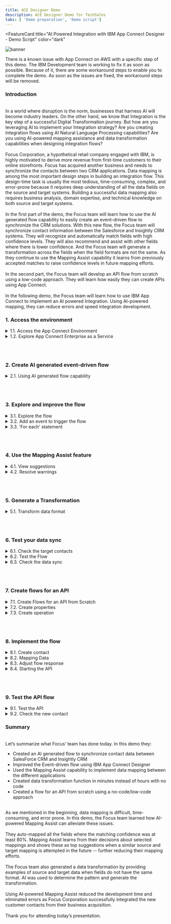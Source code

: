 ```yaml
---
title: ACE Designer Demo
description: ACE Designer Demo for TechSales
tabs: [ 'Demo preparation', 'Demo script']
---
```



<FeatureCard
  title="AI Powered Integration with IBM App Connect Designer - Demo Script"
  color="dark"
  >

![banner](./images/banner-ace-designer.jpg)

</FeatureCard>


<span id="place1"></span>

<InlineNotification kind="warning">There is a known issue with App Connect on AWS with a specific step of this demo. The IBM Development team is working to fix it as soon as possible. Because of it, there are some workaround steps to enable you to complete the demo. As soon as the issues are fixed, the workaround steps will be removed.</InlineNotification>


### **Introduction**
<br/>
In a world where disruption is the norm, businesses that harness AI will become industry leaders. On the other hand, we know that Integration is the key step of a successful Digital Transformation journey. But how are you leveraging AI to implement your Integration strategy? Are you creating Integration flows using AI Natural Language Processing capabilities? Are you using AI-powered mapping assistance and data transformation capabilities when designing integration flows?
<br/><br/>
Focus Corporation, a hypothetical retail company engaged with IBM, is highly motivated to derive more revenue from first-time customers to their online storefronts. Focus has acquired another business and needs to synchronize the contacts between two CRM applications. Data mapping is among the most important design steps in building an integration flow. This design-time task is usually the most tedious, time-consuming, complex, and error-prone because it requires deep understanding of all the data fields on the source and target systems. Building a successful data mapping also requires business analysis, domain expertise, and technical knowledge on both source and target systems.
<br/><br/>
In the first part of the demo, the Focus team will learn how to use the AI generated flow capability to easily create an event-driven flow to synchronize the CRM solutions. With this new flow, the Focus team will synchronize contact information between the Salesforce and Insightly CRM systems. They will recognize and automatically match fields with high confidence levels. They will also recommend and assist with other fields where there is lower confidence. And the Focus team will generate a transformation across the fields when the field formats are not the same. As they continue to use the Mapping Assist capability it learns from previously accepted matches to raise confidence levels in future mapping efforts.
<br/><br/>
In the second part, the Focus team will develop an API flow from scratch using a low-code approach. They will learn how easily they can create APIs using App Connect.
<br/><br/>
In the following demo, the Focus team will learn how to use IBM App Connect to implement an AI powered Integration. Using AI-powered mapping, they can reduce errors and speed integration development.
<br/>


### **1. Access the environment**

<details>
<summary>1.1. Access the App Connect Environment</summary><br/>

**Narration**

IBM App Connect is an industry-leading integration solution that connects any of your applications and data, no matter where they reside. With hundreds of prebuilt connectors and customizable templates, App Connect helps users of all skill levels rapidly connect Software as a Service (SaaS) applications and build integration flows.

Focus would like to explore how IBM App Connect will support them to eliminate digital silos to power their business. For this demo, they are using a trial account of IBM App Connect Enterprise as a Service on AWS.

<hr/><br/>

**Action** &nbsp; 1.1.1.

In your email inbox (that you used to create the App Connect trial account), search for **IBM SaaS** (A), open the ”**Your IBM App Connect trial is ready**” email (B).

  ![](images/ace-access-1.png)

<hr/><br/>


**Action** &nbsp; 1.1.2.

Now, click the **Access trial** button.

  ![](images/ace-access-2.png)

<hr/><br/>


**Action** &nbsp; 1.1.3.

**Log in** with your App Connect *username* and *password*.

  ![](images/ace-access-3.png)

***
</details>


<details>
<summary>1.2. Explore App Connect Enterprise as a Service</summary><br/>

**Narration**

Welcome to IBM App Connect Designer. With App Connect Designer you can easily create and test integrations that connect your applications without the need for coding.  Let's have a look around App Connect Designer.

In the home page, Focus can get started with creating and importing flows.

In the Designer dashboard page, the Focus team will be able to monitor, edit, or delete their flows. They can also create more flows from this dashboard. They will do that, later.

In the Monitor page, they can see CPU and memory usage data for the integration runtimes.  Summary data is shown in graphs and tables, and they can drill down to see more detailed data.

In the Catalog page, Focus can list all the applications and APIs and the associated events and actions that they can add to their flows.  Here, they can connect App Connect to their application accounts on the catalog tab, or they can choose to connect to them when they create their flows. By now, they already have two connected accounts: Insightly and Salesforce. These connectors were pre-configured, and they are ready to be used.

In the Templates page, Focus can explore the templates gallery, where they’ll find templates that cover a range of cognitive, marketing, sales, support, business ops, e-commerce, and finance use cases.

In the Logs page, they can see recent logs for their integrations and audit activity.

In the Setting page, Focus can connect App Connect to their applications on a private network, to enable artificial intelligence (AI) features, and to generate credentials to access the public API.

IBM App Connect Enterprise as a Service provides App Connect Designer and App Connect Dashboard environments for authoring and running integrations. Each environment provides tools and resources to create and deploy your integrations. You can switch between your App Connect Designer and App Connect Dashboard instances by using the instance switcher on the header.

<hr/><br/>

**Action** &nbsp; 1.2.1.

If necessary, close the tour dialog (click on **Maybe later** button). Show the **home page** and click the **Dashboard** button on the left menu.

  ![](images/aces-aws-intro-1.png)

<hr/><br/>


**Action** &nbsp; 1.2.2.

Show the Designer Dashboard page and click the **Monitor** button on the left menu.

  ![](images/aces-aws-intro-2.png)

<hr/><br/>


**Action** &nbsp; 1.2.3.

Show the Monitor page and click the **Catalog** button on the left menu.

  ![](images/aces-aws-intro-3.png)

<hr/><br/>


**Action** &nbsp; 1.2.4.

Show the Catalog page and click the **Templates** button on the left menu.

  ![](images/aces-aws-intro-4.png)

<hr/><br/>


**Action** &nbsp; 1.2.5.

Show the Templates page and click the **Logs** button on the left menu.

  ![](images/aces-aws-intro-5.png)

<hr/><br/>


**Action** &nbsp; 1.2.6.

Show the Logs page and click the **Settings** button on the left menu.

  ![](images/aces-aws-intro-6.png)

<hr/><br/>


**Action** &nbsp; 1.2.7.

Show the Settings page and click the **Dashboard** button on the left menu.

  ![](images/aces-aws-intro-7.png)


***
</details>

<br/><br/>

### **2. Create  AI generated event-driven flow**

<details>
<summary>2.1. Using AI generated flow capability</summary><br/>

**Narration**

To transform a natural language description into an event-driven flow, IBM App Connect  connects to a service that is called Experimental Flow Generator. Experimental Flow Generator uses NLP to parse the natural language description that you provide, and AI to generate a flow template. This feature helps business users to quickly transform a natural language description into an event-driven flow, without needing any knowledge of flow design.

You start by entering a sentence in plain English that describes your integration. You then review the template that is generated and, if necessary, refine your description to generate a more appropriate template. Let's try a first scenario about ServiceNow integration and Trello.

As you can see, the Focus team receives an auto-generated flow, editable in Designer, based on a simple text sequence. But let's focus on the Focus CRM synchronization scenario.

The Focus integration team would like to get contacts from Salesforce and copy them to the new Insightly CRM. Let's try it!

Voila! Here they have their AI generated flow, when they're ready, they open the template in the flow editor, where they can connect to their accounts, map data between their applications, and customize their flow.

<hr/><br/>


**Action** &nbsp; 2.1.1.

Click **Create > AI-generated flow**.

  ![](images/ai-generated-1.png)

<hr/><br/>


**Action** &nbsp; 2.1.2.

Type the following sentence: "**Send a slack message when a new ticket is created in ServiceNow**”, then press **Enter**.

  ![](images/ai-generated-2.png)

<hr/><br/>


**Action** &nbsp; 2.1.3.

You now see the AI-generated template doing exactly as you asked. Now overwrite that phrase and type the following sentence: "**Get contacts from Salesforce and copy it to Insightly**”, then press **Enter**.

  ![](images/ai-generated-3.png)

<hr/><br/>


**Action** &nbsp; 2.1.4.

Click **Open in Designer**.

  ![](images/ai-generated-4.png)


<hr/><br/>

<InlineNotification kind="warning">There is a known issue with the Salesforce Retrieve contacts node when added by the AI-generated flow feature on App Connect on AWS. The IBM Development team is working to fix it as soon as possible. Because of it, the steps below are a workaround to manualy add another Salesforce Retrieve Contact node. As soon as the bug is fixed, steps 2.1.5 to 2.1.7 will be removed.</InlineNotification>

<br/>

**Action** &nbsp; 2.1.5 (WORKAROUND)

Click on the **Salesforce Retrieve contacts** node (A). And click to **Delete** it (B).

  ![](images/workaround-sfnode-1.png)

<hr/><br/>

**Action** &nbsp; 2.1.6 (WORKAROUND)

Click the **Plus** icon (A). Search for the **Salesforce** connector (B).

  ![](images/workaround-sfnode-2.png)

<hr/><br/>

**Action** &nbsp; 2.1.7 (WORKAROUND)

From your pre-configured Salesforce connector, select **Contacts** (A) > **Retrieve contacts** (B).

  ![](images/workaround-sfnode-3.png)

<br/>

***
</details>


<br/><br/>

### **3. Explore and improve the flow**
<details>
<summary>3.1. Explore the flow</summary><br/>

**Narration**

Here the Focus team can see their initial flow, which initially has a Salesforce integration to retrieve contacts and an Insightly integration to create a new contact. They will use the Designer flow editor to edit and change their flow to add the necessary additional steps.

The connectors are already using the pre-configured accounts. However, they need to do some adjustments to finalize the flow.

First, the Focus team configures the Salesforce node to limit a maximum number of items to retrieve.  Here, they can see there is an error message in the Insightly integration. This message is informing the Focus team needs to include the First name field in the new CRM. They will need to map fields between Salesforce and Insightly. They will do it later taking advantage of the AI capabilities from IBM App Connect.

<hr/><br/>


**Action** &nbsp; 3.1.1.

Click on **Salesforce Retrieve contacts** node.

  ![](images/explore-flow-1.png)

<hr/><br/>


**Action** &nbsp; 3.1.2.

Click on **Process 10 items from the collection**.

  ![](images/explore-flow-2.png)

<hr/><br/>


**Action** &nbsp; 3.1.3.

Click on the **Insightly Create contact** node.

  ![](images/explore-flow-3.png)

<hr/><br/>


**Action** &nbsp; 3.1.4.

Hover the pointer over the red “*!*” error icon to show the error message “**First Name: This field is required**”.

  ![](images/explore-flow-4.png)

***
</details>


<details>
<summary>3.2. Add an event to trigger the flow</summary><br/>

**Narration**

In an event-driven flow, you identify an event that can occur, which automatically triggers defined actions in one or more applications. An event can be considered as a change or an activity that occurs in an application.

Now, the Focus team needs to specify the event that triggers the flow. The event might be something that happens in an application, or they might decide to start the flow on a schedule.

This flow will run when it is called from another flow. Because of it, the Focus team selects the Callable flow Input option.

<hr/><br/>

**Action** &nbsp; 3.2.1.

Click on the initial **Plus** icon

  ![](images/event-trigger-1.png)

<hr/><br/>


**Action** &nbsp; 3.2.2.

Show the available **Applications triggers** and open the **Toolbox** tab.

  ![](images/event-trigger-2.png)

<hr/><br/>


**Action** &nbsp; 3.2.3.

Show the **Scheduler trigger** and open the **Applications** tab.

  ![](images/event-trigger-3.png)

<hr/><br/>


**Action** &nbsp; 3.2.4.

Scroll down and select the **Callable flow** option and click on **Input link**.

  ![](images/event-trigger-4.png)


***
</details>



<details>
<summary>3.3. 'For each' statement</summary><br/>

**Narration**

Now, we need to add a '*For each*' statement because we need to retrieve all the contacts from Salesforce. For each contact, we need to create a contact in the Insightly CRM. We’ll select the “Salesforce Contacts” object as the object to be processed.

Now, they need to move the Insightly integration to be executed inside the '*For each*'' loop.

<hr/><br/>

**Action** &nbsp; 3.3.1.

Click the **Plus** icon after the Salesforce node.

  ![](images/for-each-1.png)


<hr/><br/>

**Action** &nbsp; 3.3.2.

Then, open the **Toolbox** tab (A) and select the **For each** statement (B).

  ![](images/for-each-2.png)

<hr/><br/>

**Action** &nbsp; 3.3.3.

Enter **Contacts** in the *Select the collection of items to process* field (A) and select the **Salesforce Contacts** object (B).

  ![](images/for-each-3.png)

<hr/><br/>

**Action** &nbsp; 3.3.4.

Drag and drop the **Insightly** node to the **For each** loop.

  ![](images/for-each-4.png)

***
</details>


<br/><br/>


### **4. Use the Mapping Assist feature**
<details>
<summary>4.1. View suggestions</summary><br/>

**Narration**

In the Insightly node, the Focus team can manually define the map between the Salesforce and Insightly fields. However, this is difficult because there are lots of fields, and the products will probably have different field names for the same objects.

With Mapping Assist, they don’t need to manually create all these mappings. They’ll use AI to simplify their work! Once Insightly’s ‘Create Contact’ node is added, mapping suggestions are automatically generated. The best possible matches (top suggestions) are presented, which can be automatically inserted into fields with a single click. These top suggestions have an 80% (or higher) confidence score, and the count (20+ suggestions) identifies the total number of fields that will be populated with mappings.

By clicking “Generate or Preview mapping suggestions”, all suggestions with a confidence score of at least 80% are automatically displayed into Insightly’s ‘Create Contact’ node. Note that there are suggestions for simple fields as well as for more complex, nested fields. Mapping Assist uses a pre-trained AI algorithm to provide intelligent, customized data map suggestions. From this interface, they can clear the suggestions, or they can accept and apply the suggestions.

<hr/><br/>


**Action** &nbsp; 4.1.1.

Open the **Insightly Create contact** node.

  ![](images/mapping-assist-1.png)

Note: If you see an error message when you open the Insightly node, refresh the page or go to the Dashboard page and open the *flow* again.

<hr/><br/>


**Action** &nbsp; 4.1.2.

Click **Generate mapping suggestions** button.

  ![](images/mapping-assist-2.png)


<hr/><br/>


**Action** &nbsp; 4.1.3.

Show the list of suggestions (1) and click **Apply suggestions** (2).

  ![](images/mapping-assist-3.png)

***
</details>


<details>
<summary>4.2. Resolve warnings</summary><br/>

**Narration**

Mapping Assist’s AI algorithm sometimes finds multiple high-confidence mapping possibilities. When this occurs, we need to decide which mapping we want to accept.

<hr/><br/>


**Action** &nbsp; 4.2.1.

You may or may not see this situation. When this happens, a **warning** message is shown. You need to resolve any/all fields where this occurs. In the picture below, there is an issue with the *First name* field. Delete the field name that is currently mapped to the field with the warning.

`Note`: If you do not see this warning, move on to step 5.

  ![](images/resolve-warnings-1.png)

<hr/><br/>


**Action** &nbsp; 4.2.2.

Click the **selection list** icon next to the field (A) and select the mapping option listed with the “**For Each**” option from the displayed list (B). Repeat these steps for each field that has a warning.

  ![](images/resolve-warnings-2.png)


***
</details>



<br/><br/>

### **5. Generate a Transformation**
<details>
<summary>5.1. Transform data format</summary><br/>

**Narration**

In some situations, a direct mapping may not be adequate. For instance, the data format of the "source" does not match the data format of the "target" field. In this situation you can generate a JSONata expression to define how the source data should be presented in the target application. JSONata is a declarative open-source query and transformation language for JSON data.

Focus will explore it with the ‘Assistant’s Name’ field. They will use this field in the new CRM to save the "Badge Name". First they select the Full name field. Then they select “Generate transformation”. The ‘Generate transformation’ panel opens with five blank sources and corresponding target fields that they can use for mapping data formats. They’ll need to provide at least five examples of source and target formats for IBM App Connect to generate the transformation formula.

Using IBM App Connect and the Mapping Assist capability, they were able to easily create a data sync between two CRM solutions without needing to write any code.

<hr/><br/>


**Action** &nbsp; 5.1.1.

Click on the **Assistant name** field and select the **For each: Salesforce Contact/Contact > Full Name**.

  ![](images/data-assist-1.png)

<hr/><br/>


**Action** &nbsp; 5.1.2.

Click on **Transform data format** (2).

  ![](images/data-assist-2.png)

<hr/><br/>



**Action** &nbsp; 5.1.3.

On the **Generate transformation** dialog, enter **Michael Jordan** as the first source name, and enter **M. Jordan** under **‘Assistant name’ examples (target)**. Repeat the same steps to include four more assistants’ names using the same transformation format (for example, **Magic Johnson**, **M. Johnson**; **Larry Bird**, **L. Bird**; **Charles Barkley**, **C. Barkley**; **Patrick Ewing**, **P. Ewing**) (A). Click **Transform data format** (B) and click **Insert transformation** (C).

  ![](images/data-assist-3.png)

<br/>

***
</details>

<br/><br/>

### **6. Test your data sync**
<details>
<summary>6.1. Check the target contacts</summary><br/>

**Narration**

Before the Focus team can start to test their data sync flow, they need to check the contacts that they have available. They just need to open the pre-created Insightly CRM account and see the available contacts before they execute the flow. As they can confirm, they have approximately 20 pre-created contacts, each with pictures. After the test of their flow, they should have two or three new contacts without pictures.

<hr/><br/>


**Action** &nbsp; 6.1.1.

Open your **Insightly** home page (A). Open the **Contacts** view (B).

  ![](images/check-target-1.png)

<hr/><br/>


**Action** &nbsp; 6.1.2.

Notice that there are approximately 20 pre-created contacts, each with pictures.

  ![](images/check-target-2.png)


***
</details>


<details>
<summary>6.2. Test the Flow</summary><br/>

**Narration**

The Focus team can test the flow using the IBM App Connect Designer page. They just need to click on the “Try this flow” button.

<hr/><br/>

**Action** &nbsp; 6.2.1.

Back to the App Connect Designer page, click the **Try this flow** button.

  ![](images/test-sync-1.png)

<hr/><br/>


**Action** &nbsp; 6.2.2.

Click **Continue** to confirm that you want to proceed with the test.

  ![](images/test-sync-2.png)

<hr/><br/>


**Action** &nbsp; 6.2.3.

Click on the **View details** button.

  ![](images/test-sync-3.png)

<hr/><br/>


**Action** &nbsp; 6.2.4.

Show the Test results dialog with the **200** result and the successful message: “**The flow test completed successfully**”.

  ![](images/test-sync-4.png)

<hr/><br/>


**Action** &nbsp; 6.2.5.

Click on the **Dashboard** link on the breadcrumbs to return to the Dashboard page.

  ![](images/test-sync-5.png)

***
</details>


<details>
<summary>6.3. Check the data sync</summary><br/>

**Narration**

Now they can check the new contacts. They should have at least two new contacts. They just need to refresh the ‘Contacts’ page, and here are their new contacts. They can check the contact to see the new ‘Assistant Name’ format.

Great! Everything works as expected.

<hr/><br/>

**Action** &nbsp; 6.3.1.

Go back to Insightly’s **Contacts** page and refresh the page.

  ![](images/check-sync-1.png)

<hr/><br/>


**Action** &nbsp; 6.3.2.

Explore the **new contacts** (without the sample_data tags).

  ![](images/check-sync-2.png)

<hr/><br/>


**Action** &nbsp; 6.3.3.

Click one of the contacts without a picture (A) and show the new format of **Assistant Name** based on the function we defined in the flow (B).

  ![](images/check-sync-3.png)


***
</details>

<br/><br/>


### **7. Create flows for an API**
<details>
<summary>7.1. Create Flows for an API from Scratch</summary><br/>

**Narration**

The Focus team learned how easy it is to create an event-driven flows using the AI Generated flow capability. But before moving to the new Insightly CRM, they would like to provide an easy way for current developers to consume the old CRM without need to access Salesforce. Because of that, they would like to see how easy it is to create a flow for an API from scratch on IBM App Connect.

A flow for an API (alternatively referred to as an API flow) contains a request, actions for one or more target applications, and a response. The flow is triggered by calling the API operation such as from mobile and web applications.

The Focus team uses the IBM App Connect Dashboard to create a flow for an API.

<hr/><br/>


**Action** &nbsp; 7.1.1.

Move back to the App Connect *Dashboard* page, then click the **Create** button (A) and select **Flows for an API** (B).

  ![](images/api-flow-1.png)

<hr/><br/>

**Action** &nbsp; 7.1.2.

Rename the API to **Customer API** (A), name the model **Customer** (B), and click the **Create model** button (C).

  ![](images/api-flow-2.png)

***
</details>

<details>
<summary>7.2. Create properties</summary><br/>

**Narration**

The Focus team starts by adding properties to their Customer model. There will be an ID, FirstName, LastName, and Email. As we can see, they are developing their API based on a model. It’s completely model-driven, and they’ve just modeled their ‘Customer’ object. Next, they’ll design and implement the operation that is related to this ‘Customer’ model.

<hr/><br/>


**Action** &nbsp; 7.2.1.

In the property name, enter **CustomerID** and click **Add property**. Repeat the same steps to include **FirstName**, **LastName** and **Email** (A). Click **Operations** (B).

  ![](images/create-prop-1.png)


***
</details>

<details>
<summary>7.3. Create operation</summary><br/>

**Narration**

To define how the API interacts with the object, they need to define the operations. First, they will add an operation to create an object. Later, they can improve this model by adding operations to retrieve, update or delete an object. First, the Focus integration team will define the “Create Customer” operation.


<hr/><br/>

**Action** &nbsp; 7.3.1.

Click the **Select an operation to add** dropdown (A). And select **Create Customer** (B).

  ![](images/create-oper-1.png)


<hr/><br/>

**Action** &nbsp; 7.3.2.

Click **Implement flow**.

  ![](images/create-oper-2.png)


***
</details>

<br/><br/>

### **8. Implement the flow**
<details>
<summary>8.1. Create contact</summary><br/>

**Narration**

Here the Focus team can see their initial flow, which initially has just a ‘Request’ node and a ‘Response’ node. They will use the Designer flow editor to edit and change their flow to add the necessary additional steps.

The Focus API will be easy to create. The API will create a contact in Salesforce. They just need to include the Salesforce connector and select the “Create contact” operation.


<hr/><br/>

**Action** &nbsp; 8.1.1.

Click the **Plus** icon (A). Search for the **Salesforce** connector (B).

  ![](images/create-contact-1.png)

<hr/><br/>

**Action** &nbsp; 8.1.2.

From your pre-configured Salesforce connector, select **Contacts > Create contact**.

  ![](images/create-contact-2.png)


***
</details>

<details>
<summary>8.2. Mapping Data</summary><br/>

**Narration**

Now, the Focus team needs to map fields from the request into the Salesforce Create contact action. Because they already know the Mapping Assist capability from IBM App Connect, it is simple to do it. They just need to use AI to simplify their work.

<hr/><br/>

**Action** &nbsp; 8.2.1.

Click **Generate mapping suggestions** button.

  ![](images/map-data-1.png)

<hr/><br/>

**Action** &nbsp; 8.2.2.

Click **Apply suggestions** button.

  ![](images/map-data-2.png)



***
</details>

<details>
<summary>8.3. Adjust flow response</summary><br/>

**Narration**

To finalize the API, the Focus team needs to adjust the response that is returned when the flow is called. This response serves to close the API flow and is a required construct. Map the available fields from the Salesforce Create contact action to the response.

<hr/><br/>


**Action** &nbsp; 8.3.1.

Click the **Response** node.

  ![](images/adjust-response-1.png)

<hr/><br/>


**Action** &nbsp; 8.3.2.

For the mandatory response field **CustomerID** (A), map to the **Salesforce field Contact ID** (B).

  ![](images/adjust-response-2.png)

***
</details>

<details>
<summary>8.4. Starting the API</summary><br/>

**Narration**

Great, the API is ready, now the Focus team just needs to start the API.

<hr/><br/>


**Action** &nbsp; 8.4.1.

Click **Done** to return to your model.

  ![](images/start-api-1.png)

<hr/><br/>


**Action** &nbsp; 8.4.2.

**Start** your flow.

  ![](images/start-api-2.png)

***
</details>

<br/><br/>

### **9. Test the API flow**
<details>
<summary>9.1. Test the API</summary><br/>

**Narration**

With the API started, they can use the Test tab of IBM App Connect to test the new API.

<hr/><br/>


**Action** &nbsp; 9.1.1.

Open the **Test** tab (A). Click **POST /Customer** (B) and open the **Try it** tab (C).

  ![](images/test-api-1.png)


<hr/><br/>

**Action** &nbsp; 9.1.2.

Scroll down to see the body field and click **Generate** (A) to create some dummy body content. Click **Send** (B), and you should see a **201 Created** response (C).

  ![](images/test-api-2.png)


***
</details>

<details>
<summary>9.2. Check the new contact</summary><br/>

**Narration**

To validate the API, the Focus team will check the new contact in SalesForce. They just need to check the ‘Contacts’ page, and here is the new contact.

Great! Everything works as expected.


<hr/><br/>

**Action** &nbsp; 9.2.1.

Log in with your **Salesforce Dev account**. Open the **App Launcher** menu (A). Search for **Contacts** (B). And select the **Contacts** items (C).

  ![](images/check-contact-1.png)

<hr/><br/>


**Action** &nbsp; 9.2.2.

Scroll down to check if your new contact is included in the list (you generated the contact information in the Try It panel). Open the **new contact**.

  ![](images/check-contact-2.png)

<hr/><br/>


**Action** &nbsp; 9.2.3.

Open the **Details** page.

  ![](images/check-contact-3.png)


<hr/><br/>


**Action** &nbsp; 9.2.4.

Check the contact *Name* and *Email*.

  ![](images/check-contact-4.png)

***
</details>



### **Summary**

<br/>
Let’s summarize what Focus’ team has done today. In this demo they: <br/>
<ul>
<li>Created an AI generated flow to synchronize contact data between SalesForce CRM and Insightly CRM</li>
<li>Improved the Event-driven flow using IBM App Connect Designer</li>
<li>Used the Mapping Assist capability to implement data mapping between the different applications</li>
<li>Created data transformation function in minutes instead of hours with no code</li>
<li>Created a flow for an API from scratch using a no-code/low-code approach</li>
</ul><br/>
As we mentioned in the beginning, data mapping is difficult, time-consuming, and error prone. In this demo, the Focus team learned how AI-powered Mapping Assist can alleviate these issues.
<br/><br/>
They auto-mapped all the fields where the matching confidence was at least 80%. Mapping Assist learns from their decisions about selected mappings and shows these as top suggestions when a similar source and target mapping is attempted in the future -- further reducing their mapping efforts.
<br/><br/>
The Focus team also generated a data transformation by providing examples of source and target data when fields do not have the same format. AI was used to determine the pattern and generate the transformation.
<br/><br/>
Using AI-powered Mapping Assist reduced the development time and eliminated errors as Focus Corporation successfully integrated the new customer contacts from their business acquisition.
<br/><br/>
Thank you for attending today’s presentation.
<br/>
